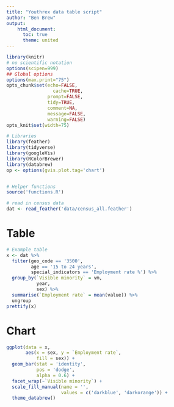 ```yaml
---
title: "Youthrex data table script"
author: "Ben Brew"
output:
    html_document:
      toc: true
      theme: united
---
```


```r
library(knitr)
# no scientific notation
options(scipen=999)
## Global options
options(max.print="75")
opts_chunk$set(echo=FALSE,
	             cache=TRUE,
               prompt=FALSE,
               tidy=TRUE,
               comment=NA,
               message=FALSE,
               warning=FALSE)
opts_knit$set(width=75)

# Libraries
library(feather)
library(tidyverse)
library(googleVis)
library(RColorBrewer)
library(databrew)
op <- options(gvis.plot.tag='chart')


# Helper functions
source('functions.R')
```

```r
# read in census data 
dat <- read_feather('data/census_all.feather')
```

# Table

```r
# Example table
x <- dat %>%
  filter(geo_code == '3500',
         age == '15 to 24 years',
         special_indicators == 'Employment rate %') %>%
  group_by(`Visible minority` = vm,
           year,
           sex) %>%
  summarise(`Employment rate` = mean(value)) %>%
  ungroup
prettify(x)
```

# Chart

```r
ggplot(data = x,
       aes(x = sex, y = `Employment rate`,
           fill = sex)) +
  geom_bar(stat = 'identity',
           pos = 'dodge',
           alpha = 0.6) +
  facet_wrap(~`Visible minority`) +
  scale_fill_manual(name = '',
                    values = c('darkblue', 'darkorange')) +
  theme_databrew()
```